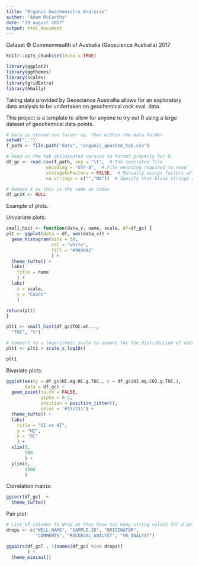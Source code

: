 ```yaml
---
title: "Organic Geochemistry Analysis"
author: "Adam McCarthy"
date: "29 august 2017"
output: html_document
---
```


Dataset © Commonwealth of Australia (Geoscience Australia) 2017

```r
knitr::opts_chunk$set(echo = TRUE)
```

```r
library(ggplot2)
library(ggthemes)
library(scales)
library(gridExtra)
library(GGally)
```

Taking data provided by Geoscience Australlia allows for an exploratory
data analysis to be undertaken on geochemical rock eval. data.

This project is a template to allow for anyone to try out R using a
large dataset of geochemical data points.

```r
# Data is stored one folder up, then within the data folder.
setwd("..")
f_path <- file.path("data", "organic_geochem_tab.csv")

# Read in the tab deliminated version to format properly for R.
df_gc <- read.csv(f_path, sep = "\t",  # Tab seperated file
               encoding = "UTF-8",  # File encoding required to read
               stringsAsFactors = FALSE,  # Manually assign factors after import
               na.strings = c("","NA"))  # Specify that blank strings are NAN

# Remove X as this is the same as index
df_gc$X <- NULL
```

Example of plots.

Univariate plots:

```r
small_hist <- function(data_v, name, scale, df=df_gc) {
plt <- ggplot(data = df, aes(data_v)) + 
  geom_histogram(bins = 50,
                 col = "white",
                 fill = "#9099A2"
                 ) +
  theme_tufte() +
  labs(
    title = name
    ) +
  labs(
    x = scale,
    y = "Count"
    )

return(plt)
}

plt1 <- small_hist(df_gc$TOC.wt..., 
  "TOC", "%")

# Convert to a logarithmic scale to acount for the distribution of data points.
plt1 <- plt1 + scale_x_log10()

plt1
```

Bivariate plots:

```r
ggplot(aes(y = df_gc$HI.mg.HC.g.TOC., x = df_gc$OI.mg.CO2.g.TOC.),
       data = df_gc) +
  geom_point(na.rm = FALSE,
             alpha = 0.2,
             position = position_jitter(),
             color = '#192231') +
  theme_tufte() +
  labs(
    title = "OI vs HI",
    y = "HI",
    x = "OI"
    ) + 
  xlim(0, 
       500
       ) +
  ylim(0, 
       1000
       )
```

Correlation matrix:

```r
ggcorr(df_gc)  +
  theme_tufte()
```

Pair plot:

```r
# List of columns to drop as they have too many string values for a pair plot
drops <- c("WELL.NAME", "SAMPLE.ID", "ORIGINATOR", 
           "COMMENTS", "ROCKEVAL_ANALYST", "VR_ANALYST")

ggpairs(df_gc[ , !(names(df_gc) %in% drops)]
        ) +
  theme_minimal()
```
